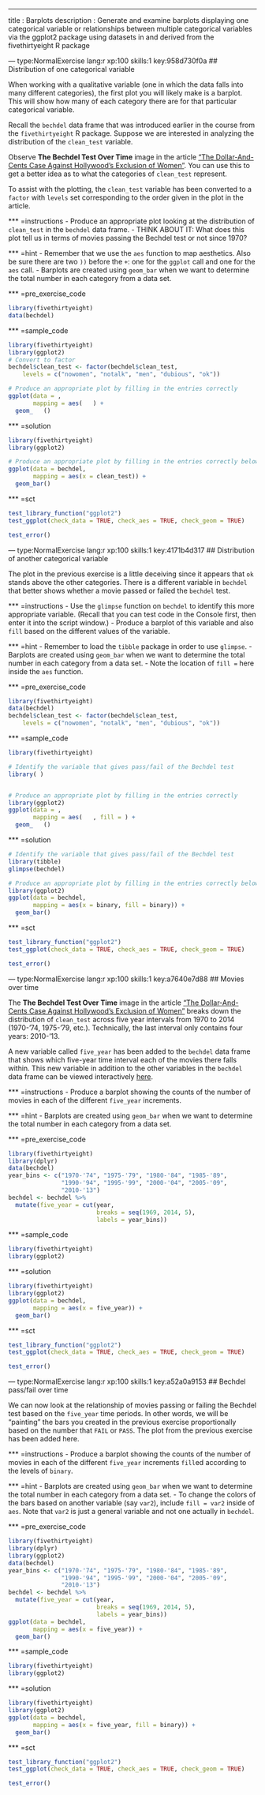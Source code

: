 ---
title       : Barplots
description : Generate and examine barplots displaying one categorical variable or relationships between multiple categorical variables via the ggplot2 package using datasets in and derived from the fivethirtyeight R package
  
--- type:NormalExercise lang:r xp:100 skills:1 key:958d730f0a
## Distribution of one categorical variable

When working with a qualitative variable (one in which the data falls into many different categories), the first plot you will likely make is a barplot.  This will show how many of each category there are for that particular categorical variable.

Recall the `bechdel` data frame that was introduced earlier in the course from the `fivethirtyeight` R package.  Suppose we are interested in analyzing the distribution of the `clean_test` variable.  

Observe **The Bechdel Test Over Time** image in the article ["The Dollar-And-Cents Case Against Hollywood’s Exclusion of Women"](https://fivethirtyeight.com/features/the-dollar-and-cents-case-against-hollywoods-exclusion-of-women/).  You can use this to get a better idea as to what the categories of `clean_test` represent.

To assist with the plotting, the `clean_test` variable has been converted to a `factor` with `levels` set corresponding to the order given in the plot in the article.

*** =instructions
- Produce an appropriate plot looking at the distribution of `clean_test` in the `bechdel` data frame.
- THINK ABOUT IT:  What does this plot tell us in terms of movies passing the Bechdel test or not since 1970?

*** =hint
- Remember that we use the `aes` function to map aesthetics.  Also be sure there are two `))` before the `+`:  one for the `ggplot` call and one for the `aes` call.
- Barplots are created using `geom_bar` when we want to determine the total number in each category from a data set.

*** =pre_exercise_code
```r
library(fivethirtyeight)
data(bechdel)
```

*** =sample_code
```r
library(fivethirtyeight)
library(ggplot2)
# Convert to factor
bechdel$clean_test <- factor(bechdel$clean_test,
    levels = c("nowomen", "notalk", "men", "dubious", "ok"))

# Produce an appropriate plot by filling in the entries correctly
ggplot(data = ,
       mapping = aes(   ) +
  geom_   ()
```

*** =solution
```r
library(fivethirtyeight)
library(ggplot2)

# Produce an appropriate plot by filling in the entries correctly below
ggplot(data = bechdel,
       mapping = aes(x = clean_test)) +
  geom_bar()
```

*** =sct
```r
test_library_function("ggplot2")
test_ggplot(check_data = TRUE, check_aes = TRUE, check_geom = TRUE)

test_error()
```

--- type:NormalExercise lang:r xp:100 skills:1 key:4171b4d317
## Distribution of another categorical variable

The plot in the previous exercise is a little deceiving since it appears that `ok` stands above the other categories.  There is a different variable in `bechdel` that better shows whether a movie passed or failed the `bechdel` test.

*** =instructions
- Use the `glimpse` function on `bechdel` to identify this more appropriate variable. (Recall that you can test code in the Console first, then enter it into the script window.)
- Produce a barplot of this variable and also `fill` based on the different values of the variable.

*** =hint
- Remember to load the `tibble` package in order to use `glimpse`.
- Barplots are created using `geom_bar` when we want to determine the total number in each category from a data set.
- Note the location of `fill = ` here inside the `aes` function.

*** =pre_exercise_code
```r
library(fivethirtyeight)
data(bechdel)
bechdel$clean_test <- factor(bechdel$clean_test,
    levels = c("nowomen", "notalk", "men", "dubious", "ok"))
```

*** =sample_code
```r
library(fivethirtyeight)

# Identify the variable that gives pass/fail of the Bechdel test
library( )


# Produce an appropriate plot by filling in the entries correctly
library(ggplot2)
ggplot(data = ,
       mapping = aes(   , fill = ) +
  geom_   ()
```

*** =solution
```r
# Identify the variable that gives pass/fail of the Bechdel test
library(tibble)
glimpse(bechdel)

# Produce an appropriate plot by filling in the entries correctly below
library(ggplot2)
ggplot(data = bechdel,
       mapping = aes(x = binary, fill = binary)) +
  geom_bar()
```

*** =sct
```r
test_library_function("ggplot2")
test_ggplot(check_data = TRUE, check_aes = TRUE, check_geom = TRUE)

test_error()
```

--- type:NormalExercise lang:r xp:100 skills:1 key:a7640e7d88
## Movies over time

The **The Bechdel Test Over Time** image in the article ["The Dollar-And-Cents Case Against Hollywood’s Exclusion of Women"](https://fivethirtyeight.com/features/the-dollar-and-cents-case-against-hollywoods-exclusion-of-women/) breaks down the distribution of `clean_test` across five year intervals from 1970 to 2014 (1970-'74, 1975-'79, etc.).  Technically, the last interval only contains four years: 2010-'13.

A new variable called `five_year` has been added to the `bechdel` data frame that shows which five-year time interval each of the movies there falls within.  This new variable in addition to the other variables in the `bechdel` data frame can be viewed interactively [here](https://ismayc.github.io/Effective-Data-Storytelling-using-the-tidyverse/bechdel_five_year.html).

*** =instructions
- Produce a barplot showing the counts of the number of movies in each  of the different `five_year` increments.

*** =hint
- Barplots are created using `geom_bar` when we want to determine the total number in each category from a data set.

*** =pre_exercise_code
```r
library(fivethirtyeight)
library(dplyr)
data(bechdel)
year_bins <- c("1970-'74", "1975-'79", "1980-'84", "1985-'89",
               "1990-'94", "1995-'99", "2000-'04", "2005-'09",
               "2010-'13")
bechdel <- bechdel %>%
  mutate(five_year = cut(year, 
                         breaks = seq(1969, 2014, 5), 
                         labels = year_bins))
```

*** =sample_code
```r
library(fivethirtyeight)
library(ggplot2)

```

*** =solution
```r
library(fivethirtyeight)
library(ggplot2)
ggplot(data = bechdel,
       mapping = aes(x = five_year)) +
  geom_bar()
```

*** =sct
```r
test_library_function("ggplot2")
test_ggplot(check_data = TRUE, check_aes = TRUE, check_geom = TRUE)

test_error()
```

--- type:NormalExercise lang:r xp:100 skills:1 key:a52a0a9153
## Bechdel pass/fail over time

We can now look at the relationship of movies passing or failing the Bechdel test based on the `five_year` time periods.  In other words, we will be "painting" the bars you created in the previous exercise proportionally based on the number that `FAIL` or `PASS`.  The plot from the previous exercise has been added here.

*** =instructions
- Produce a barplot showing the counts of the number of movies in each of the different `five_year` increments `fill`ed according to the levels of `binary`.

*** =hint
- Barplots are created using `geom_bar` when we want to determine the total number in each category from a data set.
- To change the colors of the bars based on another variable (say `var2`), include `fill = var2` inside of `aes`.  Note that `var2` is just a general variable and not one actually in `bechdel`.

*** =pre_exercise_code
```r
library(fivethirtyeight)
library(dplyr)
library(ggplot2)
data(bechdel)
year_bins <- c("1970-'74", "1975-'79", "1980-'84", "1985-'89",
               "1990-'94", "1995-'99", "2000-'04", "2005-'09",
               "2010-'13")
bechdel <- bechdel %>%
  mutate(five_year = cut(year, 
                         breaks = seq(1969, 2014, 5), 
                         labels = year_bins))
ggplot(data = bechdel,
       mapping = aes(x = five_year)) +
  geom_bar()
```

*** =sample_code
```r
library(fivethirtyeight)
library(ggplot2)

```

*** =solution
```r
library(fivethirtyeight)
library(ggplot2)
ggplot(data = bechdel,
       mapping = aes(x = five_year, fill = binary)) +
  geom_bar()
```

*** =sct
```r
test_library_function("ggplot2")
test_ggplot(check_data = TRUE, check_aes = TRUE, check_geom = TRUE)

test_error()
```
